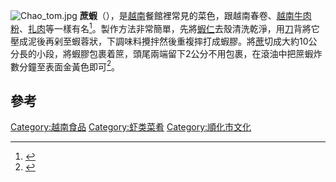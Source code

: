 [[Image:Chao_tom.jpg|thumb]]
'''蔗蝦'''（{{vie|qn=Chạo tôm}}），是[[越南|越南]]餐館裡常見的菜色，跟越南春卷、[[越南粉|越南牛肉粉]]、[[扎肉_(越南菜)|扎肉]]等一樣有名<ref>{{Cite web |url=http://www.appledaily.com.tw/appledaily/article/supplement/20030928/384283/ |title=蔗蝦 烘烤蝦泥裹甘蔗 |publisher=蘋果日報 |date=2003年9月28日 |access-date=2016年11月30日 |archive-date=2016年10月25日 |archive-url=https://web.archive.org/web/20161025114148/http://www.appledaily.com.tw/appledaily/article/supplement/20030928/384283 |dead-url=no }}</ref>。製作方法非常簡單，先將[[蝦仁|蝦仁]]去殼清洗乾淨，用[[菜刀|刀]]背將它壓成泥後再剁至蝦蓉狀，下調味料攪拌然後重複摔打成蝦膠。將[[蔗|蔗]]切成大約10公分長的小段，將蝦膠包裹着䉀，頭尾兩端留下2公分不用包裹，在滾油中把䉀蝦炸數分鐘至表面金黃色即可<ref>{{Cite web |url=http://www.dodocook.com/recipe/43645 |title=越式杏仁片䉀蝦 |publisher=多多開伙 |access-date=2016-11-30 |archive-url=https://web.archive.org/web/20160909033625/http://www.dodocook.com/recipe/43645 |archive-date=2016-09-09 |dead-url=yes }}</ref>。

==參考==
{{reflist}}

[[Category:越南食品|Category:越南食品]]
[[Category:虾类菜肴|Category:虾类菜肴]]
[[Category:順化市文化|Category:順化市文化]]